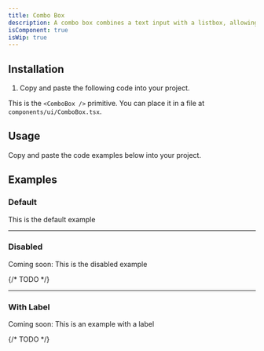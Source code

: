 ```yaml
---
title: Combo Box
description: A combo box combines a text input with a listbox, allowing users to filter a list of options to items matching a query.
isComponent: true
isWip: true
---
```


## Installation

1. Copy and paste the following code into your project.

This is the `<ComboBox />` primitive. You can place it in a file at `components/ui/ComboBox.tsx`.

## Usage

Copy and paste the code examples below into your project.

<ComponentSource src="../../packages/ui/src/ComboBox.tsx" />

## Examples

### Default

This is the default example

<ComponentExample src="/components/examples/comboBox/default.tsx">
  <ComboBoxDefault />
</ComponentExample>

---

### Disabled

Coming soon: This is the disabled example

{/* TODO */}

---

### With Label

Coming soon: This is an example with a label

{/* TODO */}
